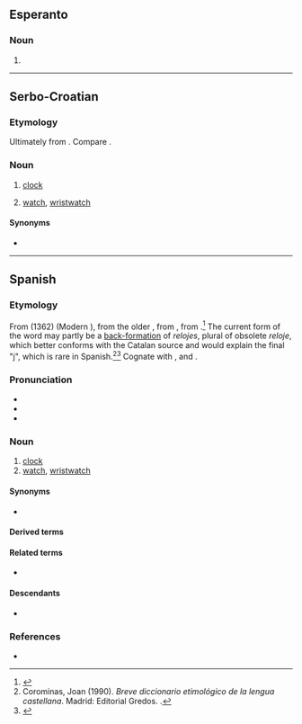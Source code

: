 {{also|Reloj}}
==Esperanto==

===Noun===
{{eo-head}}

# {{eo-form of|rel|oj}}

----

==Serbo-Croatian==

===Etymology===
Ultimately from {{der|sh|grc-koi|ὡρολόγιον}}. Compare {{cog|el|ρολόι}}.

===Noun===
{{sh-noun|g=m}}

# {{lb|sh|regional}} [[clock]]
# {{lb|sh|regional}} [[watch]], [[wristwatch]]

====Synonyms====
* {{l|sh|sȃt}}
{{attention|sh}}

----

==Spanish==
{{wikipedia|lang=es}}

===Etymology===
From {{bor|es|roa-oca|relotge}} (1362) (Modern {{cog|ca|rellotge}}), from the older {{m|roa-oca|orollotge}}, from {{der|es|la|hōrologium}}, from {{der|es|grc|ὡρολόγιον}}.<ref>{{cite-book
|last=Gómez de Silva
|first=Guido
|year=1988
|title=Breve diccionario etimológico de la lengua española
|publisher=[[w:Fondo de Cultura Económica|Fondo de Cultura Económica]]
|location=Mexico
|language=es
|isbn=968-16-2812-8
}}</ref> The current form of the word may partly be a [[back-formation]] of ''relojes'', plural of obsolete ''reloje'', which better conforms with the Catalan source and would explain the final "j", which is rare in Spanish.<ref>Corominas, Joan (1990). ''Breve diccionario etimológico de la lengua castellana''. Madrid: Editorial Gredos. {{ISBN|84-249-1332-9}} {{ISBN|9788424913328}}.</ref><ref>{{cite-book
|last=Musa
|first=Héctor Eduardo
|year=2006
|title=Cómo mira y ve el argentino
|url=http://books.google.com/books?id=4MpdmSu66FQC&pg=PA101&lpg=PA101&dq=1362+relotge&source=bl&ots=qUw5xXkWUA&sig=lXEVYVT0UXSbygQQrPTJDnFgI6k&hl=en&ei=B8CwTuXREeWQsQK9-dm4AQ&sa=X&oi=book_result&ct=result&resnum=3&ved=0CDYQ6AEwAg#v=onepage&q=1362%20relotge&f=false
|publisher=Editorial Dunken
|location=Buenos Aires, Argentina
|language=es
|isbn=9870216218
}}</ref>
Cognate with {{cog|en|horologe}}, {{cog|fr|horloge}} and {{cog|it|orologio}}.

===Pronunciation===
* {{es-IPA}}
* {{es-IPA|relóg}}
* {{es-IPA|reló}}

===Noun===
{{es-noun|m|relojes}}

# [[clock]]
# [[watch]], [[wristwatch]]

====Synonyms====
* {{sense|watch|wristwatch}} {{l|es|reloj de pulsera|g=m}}

====Derived terms====
{{der3|es
|contra el reloj
|contrarreloj
|reloj atómico
|reloj cucú
|reloj de agua
|reloj de arena
|reloj de campana
|reloj de cuco
|reloj de bolsillo
|reloj de longitudes
|reloj de música
|reloj de péndola
|reloj de péndulo
|reloj de pulsera
|reloj de repetición
|reloj de sol
|reloj despertador
|relojero
|reloj magistral
|reloj marino
|reloj solar
|relojería
|relojear}}

====Related terms====
* {{l|es|hora}}

====Descendants====
* {{desc|tl|relo|bor=1}}

===References===
<references />
* {{R:DRAE 2001}}

{{topics|es|Clocks|Time}}